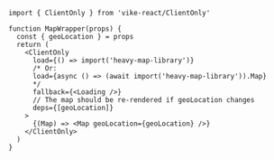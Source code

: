 ```tsx
import { ClientOnly } from 'vike-react/ClientOnly'

function MapWrapper(props) {
  const { geoLocation } = props
  return (
    <ClientOnly
      load={() => import('heavy-map-library')}
      /* Or:
      load={async () => (await import('heavy-map-library')).Map}
      */
      fallback={<Loading />}
      // The map should be re-rendered if geoLocation changes
      deps={[geoLocation]}
    >
      {(Map) => <Map geoLocation={geoLocation} />}
    </ClientOnly>
  )
}
```
